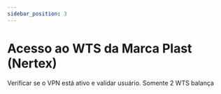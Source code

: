 ```yaml
---
sidebar_position: 3
---
```


# Acesso ao WTS da Marca Plast (Nertex)
Verificar se o VPN está ativo e validar usuário.
Somente 2 WTS balança